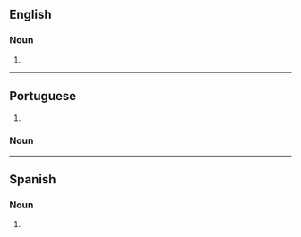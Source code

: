 {{also|dragqueens}}

==English==

===Noun===
{{head|en|noun form|head=[[drag]] [[queen]]s}}

# {{plural of|en|drag queen}}

----

==Portuguese==
{{head|pt|noun form|g=m-p|g2=f-p}}

# {{noun form of|pt|drag queen||p}}

===Noun===

----

==Spanish==

===Noun===
{{head|es|noun form|g=m-p|g2=f-p|head=drag queens}}

# {{noun form of|es|drag queen||p}}